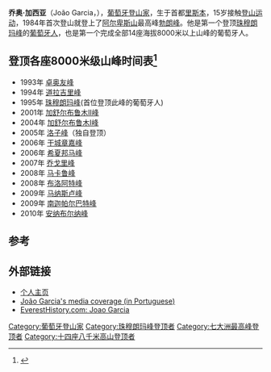 {{noteTA
|1 = zh-cn:珠穆朗玛峰; zh-hk:珠穆朗瑪峰; zh-tw:聖母峰; zh-sg:珠穆朗玛峰
}}
'''乔奥·加西亚'''（João Garcia，{{bd|1967年|6月17日}}），[[葡萄牙|葡萄牙]][[登山家|登山家]]，生于首都[[里斯本|里斯本]]，15岁接触[[登山运动|登山运动]]，1984年首次登山就登上了[[阿尔卑斯山|阿尔卑斯山]]最高峰[[勃朗峰|勃朗峰]]。他是第一个登顶[[珠穆朗玛峰|珠穆朗玛峰]]的[[葡萄牙人|葡萄牙人]]，也是第一个完成全部14座海拔8000米以上山峰的葡萄牙人。
==登顶各座8000米级山峰时间表<ref>{{Cite news
 |title      = 全球第22位登顶14座8000米者- Joao Garcia
 |url        = http://www.8264.com/viewnews-51866.html
 |publisher  = 户外资料网
 |date       = 2010-04-20
 |accessdate = 2010-04-20
}}{{dead link|date=2017年11月 |bot=InternetArchiveBot |fix-attempted=yes }}</ref>==
*1993年 [[卓奥友峰|卓奥友峰]]
*1994年 [[道拉吉里峰|道拉吉里峰]]
*1995年 [[珠穆朗玛峰|珠穆朗玛峰]](首位登顶此峰的葡萄牙人)
*2001年 [[加舒尔布鲁木II峰|加舒尔布鲁木II峰]]
*2004年 [[加舒尔布鲁木I峰|加舒尔布鲁木I峰]]
*2005年 [[洛子峰|洛子峰]]（独自登顶）
*2006年 [[干城章嘉峰|干城章嘉峰]]
*2006年 [[希夏邦马峰|希夏邦马峰]]
*2007年 [[乔戈里峰|乔戈里峰]]
*2008年 [[马卡鲁峰|马卡鲁峰]]
*2008年 [[布洛阿特峰|布洛阿特峰]]
*2009年 [[马纳斯卢峰|马纳斯卢峰]]
*2009年 [[南迦帕尔巴特峰|南迦帕尔巴特峰]]
*2010年 [[安纳布尔纳峰|安纳布尔纳峰]]
==参考==
<references />
==外部链接==
* [http://www.joaogarcia.com/ 个人主页] {{Wayback|url=http://www.joaogarcia.com/ |date=20210307144244 }}
* [https://web.archive.org/web/20080604164808/http://sic.aeiou.pt/online/blogs/makalu João Garcia's media coverage (in Portuguese)]
* [http://www.everesthistory.com/climbers/gar.htm EverestHistory.com: Joao Garcia] {{Wayback|url=http://www.everesthistory.com/climbers/gar.htm |date=20130603201235 }}

{{Authority control}}

{{DEFAULTSORT:Garcia, Joao}}
[[Category:葡萄牙登山家|Category:葡萄牙登山家]]
[[Category:珠穆朗玛峰登顶者|Category:珠穆朗玛峰登顶者]]
[[Category:七大洲最高峰登顶者|Category:七大洲最高峰登顶者]]
[[Category:十四座八千米高山登顶者|Category:十四座八千米高山登顶者]]
